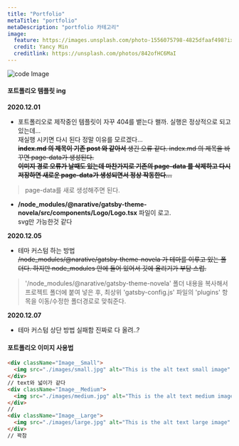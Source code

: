 ```yaml
---
title: "Portfolio"
metaTitle: "portfolio"
metaDescription: "portfolio 카테고리"
image:
  feature: https://images.unsplash.com/photo-1556075798-4825dfaaf498?ixlib=rb-1.2.1&ixid=MXwxMjA3fDB8MHxwaG90by1wYWdlfHx8fGVufDB8fHw%3D&auto=format&fit=crop&w=2555&q=80
  credit: Yancy Min
  creditlink: https://unsplash.com/photos/842ofHC6MaI
---
```


![code Image](https://images.unsplash.com/photo-1556075798-4825dfaaf498?ixlib=rb-1.2.1&ixid=MXwxMjA3fDB8MHxwaG90by1wYWdlfHx8fGVufDB8fHw%3D&auto=format&fit=crop&w=2555&q=80)

#### 포트폴리오 템플릿 ing

__2020.12.01__  
- 포트폴리오로 제작중인 템플릿이 자꾸 404를 뱉는다 왤까. 실행은 정상적으로 되고 있는데...  
재실행 시키면 다시 된다 정말 이유를 모르겠다...  
~~__index.md 의 제목이 기존 post 와 같아서__ 생긴 오류 같다. index.md 의 제목을 바꾸면 page-data가 생성된다.  
__이미지 경로 오류가 날때도 있는데 마찬가지로 기존의 page-data 를 삭제하고 다시 저장하면 새로운 page-data가 생성되면서 정상 작동한다...__~~  
> page-data를 새로 생성해주면 된다.  

- __/node_modules/@narative/gatsby-theme-novela/src/components/Logo/Logo.tsx__ 파일이 로고.  
svg만 가능한것 같다

__2020.12.05__
- 테마 커스텀 하는 방법  
~~/node_modules/@narative/gatsby-theme-novela 가 테마를 이루고 있는 폴더다. 하지만 node_modules 안에 들어 있어서 깃에 올리기가 부담 스럽.~~
> '/node_modules/@narative/gatsby-theme-novela' 폴더 내용을 복사해서 프로젝트 폴더에 붙여 넣은 후,  최상위 'gatsby-config.js' 파일의 'plugins' 항목을 이동/수정한 폴더경로로 맞춰준다.

__2020.12.07__
- 테마 커스텀 상단 방법 실패함 진짜로 다 올려..?

#### 포트폴리오 이미지 사용법
``` html
<div className="Image__Small">
  <img src="./images/small.jpg" alt="This is the alt text small image" />
</div>
// text와 넓이가 같다
<div className="Image__Medium">
  <img src="./images/medium.jpg" alt="This is the alt text medium image" />
</div>
// 
<div className="Image__Large">
  <img src="./images/large.jpg" alt="This is the alt text large image" />
</div>
// 꽉참
```